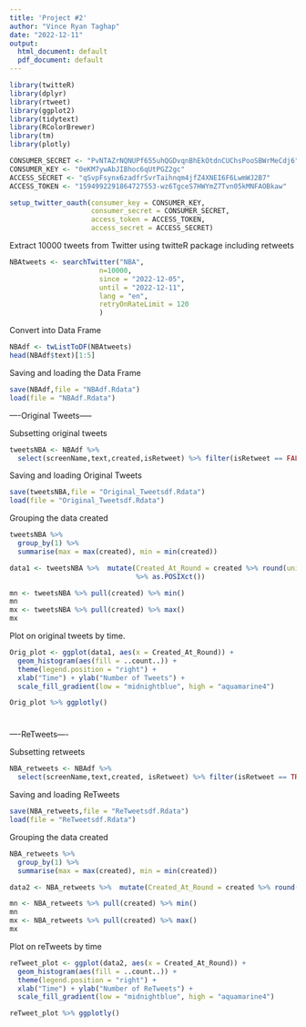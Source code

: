 ```yaml
---
title: 'Project #2'
author: "Vince Ryan Taghap"
date: "2022-12-11"
output:
  html_document: default
  pdf_document: default
---
```


```r
library(twitteR)
library(dplyr)
library(rtweet)
library(ggplot2)
library(tidytext)
library(RColorBrewer)
library(tm)
library(plotly)
```
\hfill\break
```r
CONSUMER_SECRET <- "PvNTAZrNQNUPf655uhQGDvqnBhEkOtdnCUChsPooSBWrMeCdj6"
CONSUMER_KEY <- "0eKM7ywAbJIBhoc6qUtPGZ2gc"
ACCESS_SECRET <- "qSvpFsynx6zadfrSvrTaihnqm4jfZ4XNEI6F6LwmWJ2B7"
ACCESS_TOKEN <- "1594992291864727553-wz6TgceS7HWYmZ7Tvn05kMNFAOBkaw"
```
\hfill\break
```r
setup_twitter_oauth(consumer_key = CONSUMER_KEY,
                    consumer_secret = CONSUMER_SECRET,
                    access_token = ACCESS_TOKEN,
                    access_secret = ACCESS_SECRET)
```
\hfill\break
Extract 10000 tweets from Twitter using twitteR package including retweets

```r
NBAtweets <- searchTwitter("NBA",
                      n=10000,
                      since = "2022-12-05",
                      until = "2022-12-11",
                      lang = "en",
                      retryOnRateLimit = 120
                      )
```

\hfill\break
Convert into Data Frame
\hfill\break
```r
NBAdf <- twListToDF(NBAtweets)
head(NBAdf$text)[1:5]
```
\hfill\break
Saving and loading the Data Frame
\hfill\break
```r
save(NBAdf,file = "NBAdf.Rdata")
load(file = "NBAdf.Rdata")
```
\hfill\break
----Original Tweets-----
\hfill\break

Subsetting original tweets
\hfill\break
```r
tweetsNBA <- NBAdf %>%
  select(screenName,text,created,isRetweet) %>% filter(isRetweet == FALSE)
```

\hfill\break
Saving and loading Original Tweets
```r
save(tweetsNBA,file = "Original_Tweetsdf.Rdata")
load(file = "Original_Tweetsdf.Rdata")
```

\hfill\break
Grouping the data created
\hfill\break
```r
tweetsNBA %>%  
  group_by(1) %>%  
  summarise(max = max(created), min = min(created))

data1 <- tweetsNBA %>%  mutate(Created_At_Round = created %>% round(units = 'hours')
                               %>% as.POSIXct())

mn <- tweetsNBA %>% pull(created) %>% min()
mn 
mx <- tweetsNBA %>% pull(created) %>% max()
mx
```
\hfill\break
Plot on original tweets by time.
\hfill\break
```r
Orig_plot <- ggplot(data1, aes(x = Created_At_Round)) +
  geom_histogram(aes(fill = ..count..)) +
  theme(legend.position = "right") +
  xlab("Time") + ylab("Number of Tweets") + 
  scale_fill_gradient(low = "midnightblue", high = "aquamarine4")

Orig_plot %>% ggplotly()
```
\hfill\break
================================================================================
\hfill\break

----ReTweets----
\hfill\break

Subsetting retweets
\hfill\break
```r
NBA_retweets <- NBAdf %>%
  select(screenName,text,created, isRetweet) %>% filter(isRetweet == TRUE)
```

Saving and loading ReTweets
```r
save(NBA_retweets,file = "ReTweetsdf.Rdata")
load(file = "ReTweetsdf.Rdata")
```

\hfill\break
Grouping the data created
\hfill\break
```r
NBA_retweets %>%  
  group_by(1) %>%  
  summarise(max = max(created), min = min(created))

data2 <- NBA_retweets %>%  mutate(Created_At_Round = created %>% round(units = 'hours') %>% as.POSIXct())

mn <- NBA_retweets %>% pull(created) %>% min()
mn 
mx <- NBA_retweets %>% pull(created) %>% max()
mx
```
\hfill\break
Plot on reTweets by time
\hfill\break
```r
reTweet_plot <- ggplot(data2, aes(x = Created_At_Round)) +
  geom_histogram(aes(fill = ..count..)) +
  theme(legend.position = "right") +
  xlab("Time") + ylab("Number of ReTweets") + 
  scale_fill_gradient(low = "midnightblue", high = "aquamarine4")

reTweet_plot %>% ggplotly()
```